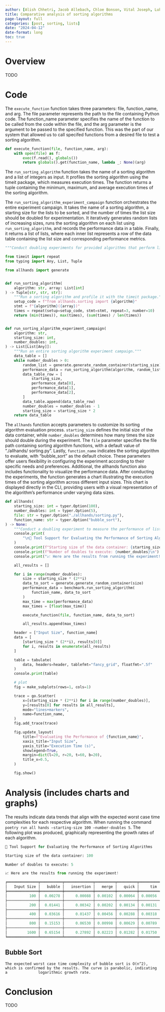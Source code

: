 ```yaml
---
author: [Alish Chhetri, Jacob Allebach, Chloe Bonson, Vital Joseph, Luke Barker]
title: Comparative analysis of sorting algorithms
page-layout: full
categories: [post, sorting, lists]
date: "2024-04-12"
date-format: long
toc: true
---
```


# Overview

TODO

# Code

The `execute_function` function takes three parameters: file, function_name, 
and 
arg. The file parameter represents the path to the file containing Python code. 
The function_name parameter specifies the name of the function to be called 
from the code within the file, and the arg parameter is the argument to be 
passed to the specified function. This was the part of our system that allowed us to call specifed functions from a desired file to test a sorting algorithm.

```python
def execute_function(file, function_name, arg):
    with open(file) as f:
        exec(f.read(), globals())
        return globals().get(function_name, lambda _: None)(arg)
```

The `run_sorting_algorithm` function takes the name of a sorting algorithm and 
a list of integers as input. It profiles the sorting algorithm using the timeit 
package, which measures execution times. The function returns a tuple 
containing the minimum, maximum, and average execution times of the sorting 
algorithm.

The `run_sorting_algorithm_experiment_campaign` function orchestrates the 
entire experiment campaign. It takes the name of a sorting algorithm, a 
starting size for the lists to be sorted, and the number of times the list size 
should be doubled for experimentation. It iteratively generates random lists of 
increasing sizes, runs the sorting algorithm on each list using 
`run_sorting_algorithm`, and records the performance data in a table. Finally, 
it returns a list of lists, where each inner list represents a row of the data 
table containing the list size and corresponding performance metrics.

```python
"""Conduct doubling experiments for provided algorithms that perform list sorting."""

from timeit import repeat
from typing import Any, List, Tuple

from allhands import generate


def run_sorting_algorithm(
    algorithm: str, array: List[int]
) -> Tuple[str, str, str]:
    """Run a sorting algorithm and profile it with the timeit package."""
    setup_code = f"from allhands.sorting import {algorithm}"
    stmt = f"{algorithm}({array})"
    times = repeat(setup=setup_code, stmt=stmt, repeat=3, number=10)
    return (min(times)), max(times), (sum(times) / len(times))


def run_sorting_algorithm_experiment_campaign(
    algorithm: str,
    starting_size: int,
    number_doubles: int,
) -> List[List[Any]]:
    """Run an entire sorting algorithm experiment campaign."""
    data_table = []
    while number_doubles > 0:
        random_list = generate.generate_random_container(starting_size)
        performance_data = run_sorting_algorithm(algorithm, random_list)
        data_table_row = [
            starting_size,
            performance_data[0],
            performance_data[1],
            performance_data[2],
        ]
        data_table.append(data_table_row)
        number_doubles = number_doubles - 1
        starting_size = starting_size * 2
    return data_table
```

The `allhands` function accepts parameters to customize its sorting algorithm 
evaluation process. `starting_size` defines the initial size of the data 
container, while `number_doubles` determines how many times the size should 
double during the experiment. The `file` parameter specifies the file path 
containing sorting algorithm functions, with a default value of "./allhands/
sorting.py". Lastly, `function_name` indicates the sorting algorithm to 
evaluate, 
with "bubble_sort" as the default choice. These parameters offer users 
flexibility in configuring the experiment according to their specific needs and 
preferences. Additional, the allhands function also includes functionality to 
visualize the performance data. After conducting the experiments, the function 
generates a chart illustrating the execution times of the sorting algorithm 
across different input sizes. This chart is displayed directly in the CLI, 
providing users with a visual representation of the algorithm's performance 
under varying data sizes. 

```python
def allhands(
    starting_size: int = typer.Option(100),
    number_doubles: int = typer.Option(5),
    file: str = typer.Option("./allhands/sorting.py"),
    function_name: str = typer.Option("bubble_sort"),
) -> None:
    """Conduct a doubling experiment to measure the performance of list sorting for various algorithms."""
    console.print(
        "\n🔬 Tool Support for Evaluating the Performance of Sorting Algorithms\n"
    )
    console.print(f"Starting size of the data container: {starting_size}\n")
    console.print(f"Number of doubles to execute: {number_doubles}\n")
    console.print("📈 Here are the results from running the experiment!\n")

    all_results = []

    for i in range(number_doubles):
        size = starting_size * (2**i)
        data_to_sort = generate.generate_random_container(size)
        performance_data = benchmark.run_sorting_algorithm(
            function_name, data_to_sort
        )
        max_time = max(performance_data)
        max_times = [float(max_time)]

        execute_function(file, function_name, data_to_sort)

        all_results.append(max_times)

    header = ["Input Size", function_name]
    data = [
        [starting_size * (2**i), results[0]]
        for i, results in enumerate(all_results)
    ]

    table = tabulate(
        data, headers=header, tablefmt="fancy_grid", floatfmt=".5f"
    )
    console.print(table)

    # plot
    fig = make_subplots(rows=1, cols=1)

    trace = go.Scatter(
        x=[starting_size * (2**i) for i in range(number_doubles)],
        y=[results[0] for results in all_results],
        mode="lines+markers",
        name=function_name,
    )
    fig.add_trace(trace)

    fig.update_layout(
        title=f"Evaluating the Performance of {function_name}",
        xaxis_title="Input Size",
        yaxis_title="Execution Time (s)",
        showlegend=True,
        margin=dict(l=20, r=20, t=60, b=20),
        title_x=0.5,
    )

    fig.show()
```

# Analysis (includes charts and graphs)

The results indicate data trends that align with the expected worst case time complexities for each respective algorithm. When running the command `poetry run all hands —starting-size 100 —number-doubles 5`. The following plot was produced, graphically representing the growth rates of each algorithm.

```Python
🔬 Tool Support for Evaluating the Performance of Sorting Algorithms

Starting size of the data container: 100

Number of doubles to execute: 5

📈 Here are the results from running the experiment!

╒══════════════╤══════════╤═════════════╤═════════╤═════════╤═════════╤═════════════╤═════════╤═════════╤═════════╤══════════╕
│   Input Size │   bubble │   insertion │   merge │   quick │     tim │   selection │    heap │   shell │   radix │   bucket │
╞══════════════╪══════════╪═════════════╪═════════╪═════════╪═════════╪═════════════╪═════════╪═════════╪═════════╪══════════╡
│          100 │  0.00278 │     0.00088 │ 0.00102 │ 0.00064 │ 0.00056 │     0.00112 │ 0.00089 │ 0.00043 │ 0.00074 │  0.00128 │
├──────────────┼──────────┼─────────────┼─────────┼─────────┼─────────┼─────────────┼─────────┼─────────┼─────────┼──────────┤
│          200 │  0.01441 │     0.00342 │ 0.00202 │ 0.00134 │ 0.00131 │     0.00409 │ 0.00188 │ 0.00106 │ 0.00170 │  0.00403 │
├──────────────┼──────────┼─────────────┼─────────┼─────────┼─────────┼─────────────┼─────────┼─────────┼─────────┼──────────┤
│          400 │  0.03616 │     0.01437 │ 0.00456 │ 0.00288 │ 0.00318 │     0.01828 │ 0.00437 │ 0.00268 │ 0.00421 │  0.01677 │
├──────────────┼──────────┼─────────────┼─────────┼─────────┼─────────┼─────────────┼─────────┼─────────┼─────────┼──────────┤
│          800 │  0.15153 │     0.06530 │ 0.00998 │ 0.00629 │ 0.00789 │     0.07552 │ 0.01023 │ 0.00703 │ 0.00878 │  0.06457 │
├──────────────┼──────────┼─────────────┼─────────┼─────────┼─────────┼─────────────┼─────────┼─────────┼─────────┼──────────┤
│         1600 │  0.65154 │     0.27892 │ 0.02223 │ 0.01282 │ 0.01750 │     0.29391 │ 0.02249 │ 0.01782 │ 0.02071 │  0.27288 │
╘══════════════╧══════════╧═════════════╧═════════╧═════════╧═════════╧═════════════╧═════════╧═════════╧═════════╧══════════╛
```

## Bubble Sort
    The expected worst case time complexity of bubble sort is O(n^2), which is confirmed by the results. The curve is parabolic, indicating a              logarithmic growth rate.

# Conclusion

TODO
